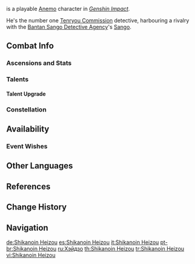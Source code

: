 {{CharacterTabs}}
{{Character Infobox
|image            = <gallery>
Character Shikanoin Heizou Card.png|Card
Character Shikanoin Heizou Full Wish.png|Wish
Character Shikanoin Heizou Game.png|In Game
</gallery>

<!--Playable Character Information-->
|type             = Playable
|rarity           = 4
|weapon           = Catalyst
|element          = Anemo

<!--Character Information-->
|name             = Shikanoin Heizou
|birthday         = July 24th
|constellation    = Cervus Minor
|region           = Inazuma
|affiliation      = Tenryou Commission
|dish             = The Only Truth
|obtain           = [[Wishes]]
|releaseDate      = 2022-07-13

<!--Titles-->
|title            = Analytical Harmony
|title2           = Detective of the Tenryou Commission

<!--Voice Actors-->
|voiceEN          = [https://www.kieranregan.com/ Kieran Regan]<ref name="Heizou EN-JP VA">Twitter: [https://twitter.com/GenshinImpact/status/1545286565789777921 EN & JP VA Announcement]</ref>
|voiceCN          = [https://mzh.moegirl.org.cn/zh-hans/%E6%9E%97%E6%99%AF Lin Jing (林景)]<ref>Bilibili: [https://b23.tv/BV1yL4y1w7ut/p1 CN VA Announcement]</ref>
|voiceJP          = {{w|Yūichi Iguchi|Iguchi Yuuichi ({{Lang|mini=1|ja=井口祐一}})}}<ref name="Heizou EN-JP VA" />
|voiceKR          = {{w|ko:정의진|Jeong-Ui-jin ({{Lang|mini=1|ko=정의진}})}}<ref>Twitter: [https://twitter.com/genshinimpactkr/status/1545286560475750400 KR VA Announcement]</ref>

|relative         = Kano Nana
|relativeNote     = Cousin
}}
{{Lang|'''Shikanoin Heizou'''|ja={{Rubi|鹿|しか|野|の|院|いん|平|へい|蔵|ぞう}}}} is a playable [[Anemo]] character in ''[[Genshin Impact]]''.

He's the number one [[Tenryou Commission]] detective, harbouring a rivalry with the [[Bantan Sango Detective Agency]]'s [[Sango]].

==Combat Info==
===Ascensions and Stats===
{{Character Ascensions and Stats}}

===Talents===
{{Talent Table}}

====Talent Upgrade====
{{Talent Upgrade}}

===Constellation===
{{Constellations Table}}

==Availability==
===Event Wishes===
{{Featured}}

==Other Languages==
{{Other Languages
|default_hidden = 1
|en       = Shikanoin Heizou
|zhs      = 鹿野院平藏
|zhs_rm   = Lùyěyuàn Píngzàng
|zht      = 鹿野院平藏
|zht_rm   = Lùyěyuàn Píngzàng
|ja       = {{Rubi|鹿|しか|野|の|院|いん|平|へい|蔵|ぞう}}
|ja_rm    = Shikanoin Heizou
|ko       = 시카노인 헤이조
|ko_rm    = Sikanoin Heijo
|es       = Shikanoin Heizou
|fr       = Shikanoin Heizou
|ru       = Хэйдзо
|th       = Shikanoin Heizou
|vi       = Shikanoin Heizou
|de       = Shikanoin Heizou
|id       = Shikanoin Heizou
|pt       = Shikanoin Heizou
}}

==References==
{{Reflist}}

==Change History==
{{Change History|2.8}}

==Navigation==
{{Character Navbox}}

[[de:Shikanoin Heizou]]
[[es:Shikanoin Heizou]]
<!--[[fr:Shikanoin Heizou]]-->
<!--[[id:Shikanoin Heizou]]-->
[[it:Shikanoin Heizou]]
<!--[[ja:鹿野院平蔵]]-->
<!--[[ko:시카노인 헤이조]]-->
<!--[[pl:Shikanoin Heizou]]-->
[[pt-br:Shikanoin Heizou]]
[[ru:Хэйдзо]]
[[th:Shikanoin Heizou]]
[[tr:Shikanoin Heizou]]
[[vi:Shikanoin Heizou]]
<!--[[zh:鹿野院平藏]]-->